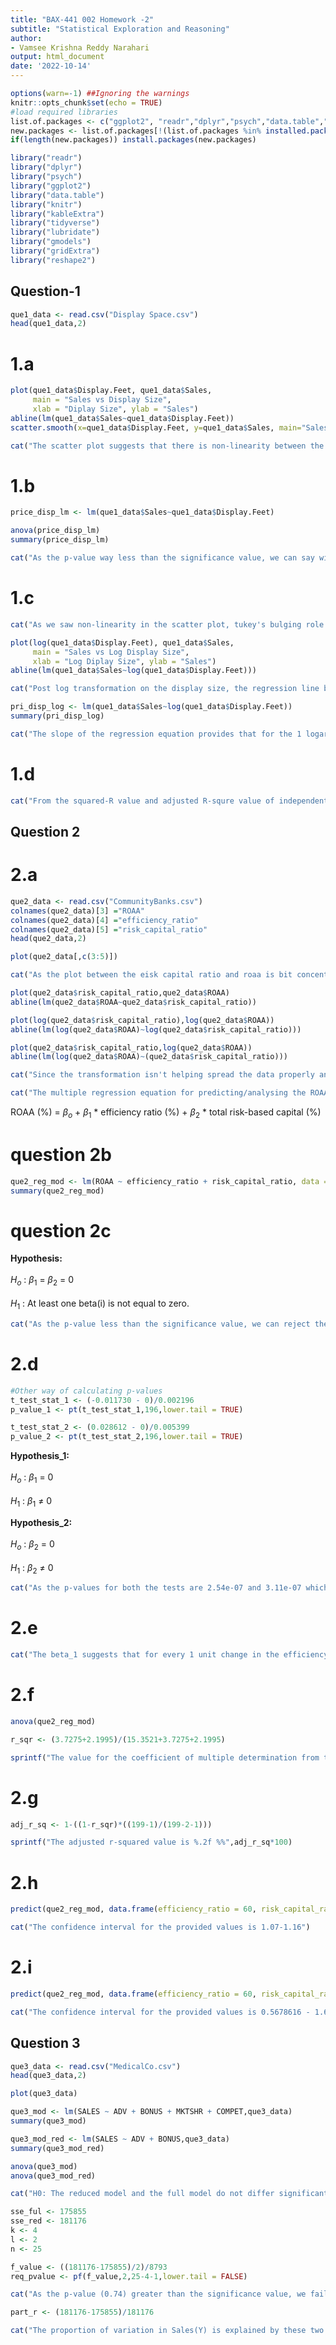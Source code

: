 ```yaml
---
title: "BAX-441 002 Homework -2"
subtitle: "Statistical Exploration and Reasoning"
author:
- Vamsee Krishna Reddy Narahari
output: html_document
date: '2022-10-14'    
---
```


```r
options(warn=-1) ##Ignoring the warnings
knitr::opts_chunk$set(echo = TRUE)
#load required libraries
list.of.packages <- c("ggplot2", "readr","dplyr","psych","data.table","knitr","kableExtra","tidyverse","lubridate","gmodels","gridExtra","reshape2")
new.packages <- list.of.packages[!(list.of.packages %in% installed.packages()[,"Package"])]
if(length(new.packages)) install.packages(new.packages)

library("readr")
library("dplyr")
library("psych")
library("ggplot2")
library("data.table")
library("knitr")
library("kableExtra")
library("tidyverse")
library("lubridate")
library("gmodels")
library("gridExtra")
library("reshape2")
```

## Question-1
```r
que1_data <- read.csv("Display Space.csv")
head(que1_data,2)
```



# 1.a
```r
plot(que1_data$Display.Feet, que1_data$Sales, 
     main = "Sales vs Display Size", 
     xlab = "Diplay Size", ylab = "Sales") 
abline(lm(que1_data$Sales~que1_data$Display.Feet))
scatter.smooth(x=que1_data$Display.Feet, y=que1_data$Sales, main="Sales ~ Display")
```

```r
cat("The scatter plot suggests that there is non-linearity between the Sales and display feet (size) due to the tails of the data. There should be positive relationship between the Sales and display feet as the display of a product increases the chances of consumer looking at it increases implying sales increases but there should be minimum visibility of the customer to buy and at one point it won't matter how much the product displayed")
```

# 1.b
```r
price_disp_lm <- lm(que1_data$Sales~que1_data$Display.Feet)

anova(price_disp_lm)
summary(price_disp_lm)
```
```r
cat("As the p-value way less than the significance value, we can say with significance that the display size and sales are linearly related. But looking at the regression equation i.e. Sales = 93.03 + 39.76*DisplayFeet, even when the display feet is zero then there is sales of 93.03 doesn't make much of sense. The slope of the equation showcases that every 1 feet increase in the display the sales would increase by 39.76 dollars.")
```

# 1.c
```r
cat("As we saw non-linearity in the scatter plot, tukey's bulging role suggests a log or reciprocal transformation on the independent variable")
```


```r
plot(log(que1_data$Display.Feet), que1_data$Sales, 
     main = "Sales vs Log Display Size", 
     xlab = "Log Diplay Size", ylab = "Sales") 
abline(lm(que1_data$Sales~log(que1_data$Display.Feet)))
```
```r
cat("Post log transformation on the display size, the regression line better fits into the dataset and it looks more linear than without transformation")

```

```r
pri_disp_log <- lm(que1_data$Sales~log(que1_data$Display.Feet))
summary(pri_disp_log)
```
```r
cat("The slope of the regression equation provides that for the 1 logarthmic unit increase in the display feet the sales increases by 138 dollars and the intercept displays the constant sales when the product has the display size of 1.")
```

# 1.d
```r
cat("From the squared-R value and adjusted R-squre value of independent variable transformed regression is much higher than the other one suggesting that post transformation the model was able to explain the  sales much better.The same story with the residual standard error (precision) as well, it has the lower value implying that the new regression line fits better to the data points. The transformation applied model part 1.c suggests a better way to recognise the pattern of the data")
```

## Question 2

# 2.a

```r
que2_data <- read.csv("CommunityBanks.csv")
colnames(que2_data)[3] ="ROAA"
colnames(que2_data)[4] ="efficiency_ratio"
colnames(que2_data)[5] ="risk_capital_ratio"
head(que2_data,2)
```


```r
plot(que2_data[,c(3:5)])
```
```r
cat("As the plot between the eisk capital ratio and roaa is bit concentrated at a particular point, applying transformation might help us to have better linearity")
```
```r
plot(que2_data$risk_capital_ratio,que2_data$ROAA)
abline(lm(que2_data$ROAA~que2_data$risk_capital_ratio))

plot(log(que2_data$risk_capital_ratio),log(que2_data$ROAA))
abline(lm(log(que2_data$ROAA)~log(que2_data$risk_capital_ratio)))

plot(que2_data$risk_capital_ratio,log(que2_data$ROAA))
abline(lm(log(que2_data$ROAA)~(que2_data$risk_capital_ratio)))
```

```r
cat("Since the transformation isn't helping spread the data properly and as the data itself has so much deviation, to avoid complexity in the model, no transformation has been applied")
```

```r
cat("The multiple regression equation for predicting/analysing the ROAA(%) is:")
```

ROAA (%) = $\beta_{o}$ + $\beta_{1}$ * efficiency ratio (%) + $\beta_{2}$ * total risk-based capital (%)

# question 2b
```r
que2_reg_mod <- lm(ROAA ~ efficiency_ratio + risk_capital_ratio, data = que2_data)
summary(que2_reg_mod)
```

# question 2c


**Hypothesis:**<br />
<br>$H_{o}$ : $\beta_{1}$ $=$ $\beta_{2}$ $=$ 0 <br />
<br>$H_{1}$ : At least one beta(i) is not equal to zero.

```r
cat("As the p-value less than the significance value, we can reject the null hypothesis. Thus we can comment that the model is valid, and either efficiency ratio or risk capital ratio or both would help us in explaining the roaa.")
```

# 2.d
```r
#Other way of calculating p-values
t_test_stat_1 <- (-0.011730 - 0)/0.002196
p_value_1 <- pt(t_test_stat_1,196,lower.tail = TRUE)

t_test_stat_2 <- (0.028612 - 0)/0.005399
p_value_2 <- pt(t_test_stat_2,196,lower.tail = TRUE)
```

**Hypothesis_1:**<br />
<br>$H_{o}$ : $\beta_{1}$ $=$ 0 <br />
<br>$H_{1}$ : $\beta_{1}$ $\neq$ 0 

**Hypothesis_2:**<br />
<br>$H_{o}$ : $\beta_{2}$ $=$ 0 <br />
<br>$H_{1}$ : $\beta_{2}$ $\neq$ 0 

```r
cat("As the p-values for both the tests are 2.54e-07 and 3.11e-07 which is less than the significance value, we can reject the null hypothesis of both the tests and conclude both the variables would help to describe the model")
```


# 2.e
```r
cat("The beta_1 suggests that for every 1 unit change in the efficiency ratio, the roaa value decreases by 0.0117 and beta_2 suggests that for every 1 unit change in the capital risk ratio, the roaa value increases by 0.028")

```
# 2.f
```r
anova(que2_reg_mod)
```

```r
r_sqr <- (3.7275+2.1995)/(15.3521+3.7275+2.1995)
```

```r
sprintf("The value for the coefficient of multiple determination from the model summary and calculated is %.2f %% The 27.85 percent of the variation of the roaa is explained by the model",r_sqr*100)

```
# 2.g
```r
adj_r_sq <- 1-((1-r_sqr)*((199-1)/(199-2-1)))
```

```r
sprintf("The adjusted r-squared value is %.2f %%",adj_r_sq*100)
```
# 2.h
```r
predict(que2_reg_mod, data.frame(efficiency_ratio = 60, risk_capital_ratio = 15), interval = "confidence", level = 0.95)
```
```r
cat("The confidence interval for the provided values is 1.07-1.16")

```

# 2.i
```r
predict(que2_reg_mod, data.frame(efficiency_ratio = 60, risk_capital_ratio = 15), interval = "prediction", level = 0.95)
```
```r
cat("The confidence interval for the provided values is 0.5678616 - 1.674866")
```

## Question 3
```r
que3_data <- read.csv("MedicalCo.csv")
head(que3_data,2)
```

```r
plot(que3_data)
```

```r
que3_mod <- lm(SALES ~ ADV + BONUS + MKTSHR + COMPET,que3_data)
summary(que3_mod)
```
```r
que3_mod_red <- lm(SALES ~ ADV + BONUS,que3_data) 
summary(que3_mod_red)
```

```r
anova(que3_mod)
anova(que3_mod_red)
```

```r
cat("H0: The reduced model and the full model do not differ significantly\nH1: The full model is significantly better.")
```

```r
sse_ful <- 175855
sse_red <- 181176
k <- 4
l <- 2
n <- 25

f_value <- ((181176-175855)/2)/8793
req_pvalue <- pf(f_value,2,25-4-1,lower.tail = FALSE)
```

```r
cat("As the p-value (0.74) greater than the significance value, we failed to reject the null hypothesis. The full model is not significantly better than the reduced model so the two variables X3 and X4 significantly doesn't influence Y (Market share and Largest competitor share doesn't have significant impact on the sales)")
```

```r
part_r <- (181176-175855)/181176
```
```r
cat("The proportion of variation in Sales(Y) is explained by these two variables that is not explained by X1 and X2 alone is 2.94%")
```

